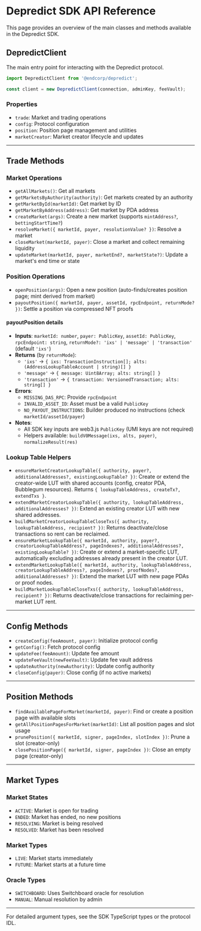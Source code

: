# Depredict SDK API Reference

This page provides an overview of the main classes and methods available in the Depredict SDK.

## DepredictClient

The main entry point for interacting with the Depredict protocol.

```typescript
import DepredictClient from '@endcorp/depredict';

const client = new DepredictClient(connection, adminKey, feeVault);
```

### Properties
- `trade`: Market and trading operations
- `config`: Protocol configuration
- `position`: Position page management and utilities
- `marketCreator`: Market creator lifecycle and updates

---

## Trade Methods

### Market Operations
- `getAllMarkets()`: Get all markets
- `getMarketsByAuthority(authority)`: Get markets created by an authority
- `getMarketById(marketId)`: Get market by ID
- `getMarketByAddress(address)`: Get market by PDA address
- `createMarket(args)`: Create a new market (supports `mintAddress?`, `bettingStartTime?`)
- `resolveMarket({ marketId, payer, resolutionValue? })`: Resolve a market
- `closeMarket(marketId, payer)`: Close a market and collect remaining liquidity
- `updateMarket(marketId, payer, marketEnd?, marketState?)`: Update a market's end time or state

### Position Operations
- `openPosition(args)`: Open a new position (auto-finds/creates position page; mint derived from market)
- `payoutPosition({ marketId, payer, assetId, rpcEndpoint, returnMode? })`: Settle a position via compressed NFT proofs

#### payoutPosition details
- **Inputs**: `marketId: number`, `payer: PublicKey`, `assetId: PublicKey`, `rpcEndpoint: string`, `returnMode?: 'ixs' | 'message' | 'transaction'` (default `'ixs'`)
- **Returns** (by `returnMode`):
  - `'ixs'` → `{ ixs: TransactionInstruction[]; alts: (AddressLookupTableAccount | string)[] }`
  - `'message'` → `{ message: Uint8Array; alts: string[] }`
  - `'transaction'` → `{ transaction: VersionedTransaction; alts: string[] }`
- **Errors**:
  - `MISSING_DAS_RPC`: Provide `rpcEndpoint`
  - `INVALID_ASSET_ID`: Asset must be a valid `PublicKey`
  - `NO_PAYOUT_INSTRUCTIONS`: Builder produced no instructions (check `marketId/assetId/payer`)
- **Notes**:
  - All SDK key inputs are web3.js `PublicKey` (UMI keys are not required)
  - Helpers available: `buildV0Message(ixs, alts, payer)`, `normalizeResult(res)`

### Lookup Table Helpers
- `ensureMarketCreatorLookupTable({ authority, payer?, additionalAddresses?, existingLookupTable? })`: Create or extend the creator-wide LUT with shared accounts (config, creator PDA, Bubblegum resources). Returns `{ lookupTableAddress, createTx?, extendTxs }`.
- `extendMarketCreatorLookupTable({ authority, lookupTableAddress, additionalAddresses? })`: Extend an existing creator LUT with new shared addresses.
- `buildMarketCreatorLookupTableCloseTxs({ authority, lookupTableAddress, recipient? })`: Returns deactivate/close transactions so rent can be reclaimed.
- `ensureMarketLookupTable({ marketId, authority, payer?, creatorLookupTableAddress?, pageIndexes?, additionalAddresses?, existingLookupTable? })`: Create or extend a market-specific LUT, automatically excluding addresses already present in the creator LUT.
- `extendMarketLookupTable({ marketId, authority, lookupTableAddress, creatorLookupTableAddress?, pageIndexes?, proofNodes?, additionalAddresses? })`: Extend the market LUT with new page PDAs or proof nodes.
- `buildMarketLookupTableCloseTxs({ authority, lookupTableAddress, recipient? })`: Returns deactivate/close transactions for reclaiming per-market LUT rent.

---

## Config Methods

- `createConfig(feeAmount, payer)`: Initialize protocol config
- `getConfig()`: Fetch protocol config
- `updateFee(feeAmount)`: Update fee amount
- `updateFeeVault(newFeeVault)`: Update fee vault address
- `updateAuthority(newAuthority)`: Update config authority
- `closeConfig(payer)`: Close config (if no active markets)

---

## Position Methods

- `findAvailablePageForMarket(marketId, payer)`: Find or create a position page with available slots
- `getAllPositionPagesForMarket(marketId)`: List all position pages and slot usage
- `prunePosition({ marketId, signer, pageIndex, slotIndex })`: Prune a slot (creator-only)
- `closePositionPage({ marketId, signer, pageIndex })`: Close an empty page (creator-only)

---

## Market Types

### Market States
- `ACTIVE`: Market is open for trading
- `ENDED`: Market has ended, no new positions
- `RESOLVING`: Market is being resolved
- `RESOLVED`: Market has been resolved

### Market Types
- `LIVE`: Market starts immediately
- `FUTURE`: Market starts at a future time

### Oracle Types
- `SWITCHBOARD`: Uses Switchboard oracle for resolution
- `MANUAL`: Manual resolution by admin

---

For detailed argument types, see the SDK TypeScript types or the protocol IDL. 
